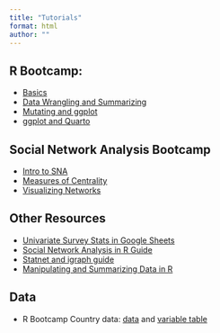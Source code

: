 ```yaml
---
title: "Tutorials"
format: html
author: ""
---
```


## R Bootcamp:
- [Basics](workshops/r_bootcamp/day_1.qmd)
- [Data Wrangling and Summarizing](workshops/r_bootcamp/day_2.qmd)
- [Mutating and ggplot](workshops/r_bootcamp/day_3.qmd)
- [ggplot and Quarto](workshops/r_bootcamp/day_4.qmd)

## Social Network Analysis Bootcamp
- [Intro to SNA](workshops/sna/day_1.qmd)
- [Measures of Centrality](workshops/sna/day_2.qmd)
- [Visualizing Networks](workshops/sna/day_3.qmd)

## Other Resources 

- [Univariate Survey Stats in Google Sheets](pages/univariate_stats.qmd)
- [Social Network Analysis in R Guide](pages/SNA_Code.qmd)
- [Statnet and igraph guide](pages/statnet_igraph.qmd)
- [Manipulating and Summarizing Data in R](workshops/individual/wrangling_summarizing.qmd)

## Data
- R Bootcamp Country data: [data](workshops/r_bootcamp/images/country_data.csv) and [variable table](workshops/r_bootcamp/country_data.qmd)